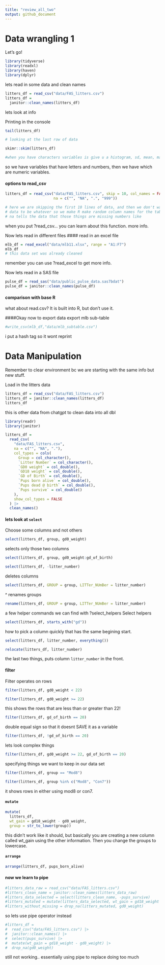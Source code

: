 ```yaml
---
title: "review_all_two"
output: github_document
---
```


# Data wrangling 1

Let's go!

```r
library(tidyverse)
library(readxl)
library(haven)
library(dplyr)
```

lets read in some data and clean names

```r
litters_df = read_csv("data/FAS_litters.csv")
litters_df =
  janitor::clean_names(litters_df)
```

lets look at info

Printing in the console
```r
tail(litters_df)

# looking at the last row of data

skimr::skim(litters_df)

#when you have characters variables is give u a histogram, sd, mean, max, min, info missing

```

so we have <chr> variables that have letters and numbers, then we have <dbl> 
which are numeric variables.


#### options to read_csv

```r
litters_df = read_csv("data/FAS_litters.csv", skip = 10, col_names = FALSE,
                      na = c("", "NA", ".", "999"))

# here we are skipping the first 10 lines of data, and then we don't want the
# data to be whatever so we make R make random column names for the table. and
# na tells the data that those things are missing numbers like 

```

when you put ?read_csv... you can learn about this function. more info.

Now lets read in different files
#### read in an excel file

```r
mlb_df = read_excel("data/mlb11.xlsx", range = "A1:F7")
mlb_df
# this data set was already cleaned
```

remember you can use ?read_excel to get more info. 

Now lets read in a SAS file

```r
pulse_df = read_sas("data/public_pulse_data.sas7bdat")
pulse_df = janitor::clean_names(pulse_df)

```

#### comparison with base R

what about read.csv? It is built into R, but don't use it.

####Okay now to export data
export mlb sub-table

```r
#write_csv(mlb_df,"data/mlb_subtable.csv")
```
i put a hash tag so it wont reprint

# Data Manipulation

Remember to clear environment bc we are starting with the same info but new stuff.

Load in the litters data

```r
litters_df = read_csv("data/FAS_litters.csv")
litters_df = janitor::clean_names(litters_df)
litters_df
```

this is other data from chatgpt to clean data into all dbl

```r
library(readr)
library(janitor)

litters_df =
  read_csv(
    "data/FAS_litters.csv",
    na = c("", "NA", "."),
    col_types = cols(
      Group = col_character(),
      `Litter Number` = col_character(),
      `GD0 weight` = col_double(),
      `GD18 weight` = col_double(),
      `GD of Birth` = col_double(),
      `Pups born alive` = col_double(),
      `Pups dead @ birth` = col_double(),
      `Pups survive` = col_double()
    ),
    show_col_types = FALSE
  ) |>
  clean_names()
```





#### lets look at `select`

Choose some columns and not others

```r
select(litters_df, group, gd0_weight)
```

selects only those two columns

```r
select(litters_df, group, gd0_weight:gd_of_birth)
```

```r
select(litters_df, -litter_number)
```

deletes columns

```r
select(litters_df, GROUP = group, LITTer_NUmBer = litter_number)
```

^ renames groups

```r
rename(litters_df, GROUP = group, LITTer_NUmBer = litter_number)
```

a few helper commands we can find with ?select_helpers
Select helpers

```r
select(litters_df, starts_with("gd"))
```

how to pick a column quickly that has the same begining start.

```r
select(litters_df, litter_number, everything())
```

```r
relocate(litters_df, litter_number)
```

the last two things, puts column `litter_number` in the front.

#### filter

Filter operates on rows

```r
filter(litters_df, gd0_weight < 22)
```


```r
filter(litters_df, gd0_weight >= 22)
```

this shows the rows that are less than or greater than 22!

```r
filter(litters_df, gd_of_birth == 20)
```

double equal sign so that it doesnt SAVE it as a variable

```r
filter(litters_df, !gd_of_birth == 20)
```

lets look complex things

```r
filter(litters_df, gd0_weight >= 22, gd_of_birth == 20)
```

specifying things we want to keep in our data set

```r
filter(litters_df, group == "Mod8")
```

```r
filter(litters_df, group %in% c("Mod8", "Con7"))
```
it shows rows in either using mod8 or con7.

#### `mutate`

```r
mutate(
  litters_df,
  wt_gain = gd18_weight - gd0_weight,
  group = str_to_lower(group))
```

this didn't work like it should, but basically you are creating a new column
called wt_gain using the other information. Then you change the groups to lowercase.

#### `arrange`

```r
arrange(litters_df, pups_born_alive)
```

#### now we learn to pipe

```r
#litters_data_raw = read_csv("data/FAS_litters.csv")
#litters_clean_name = janitor::clean_names(litters_data_raw)
#litters_data_selected = select(litters_clean_name, -pups_survive)
#litters_mutated = mutate(litters_data_selected, wt_gain = gd18_weight - gd0_weight)4
#litters_without_missing = drop_na(litters_mutated, gd0_weight)

```

so lets use pipe operator instead

```r
#litters_df =
#  read_csv("data/FAS_litters.csv") |> 
#  janitor::clean_names() |> 
#  select(pups_survive) |> 
#  mutate(wt_gain = gd18_weight - gd0_weight) |> 
#  drop_na(gd0_weight)
```

still not working.. essentially using pipe to replace doing too much 


